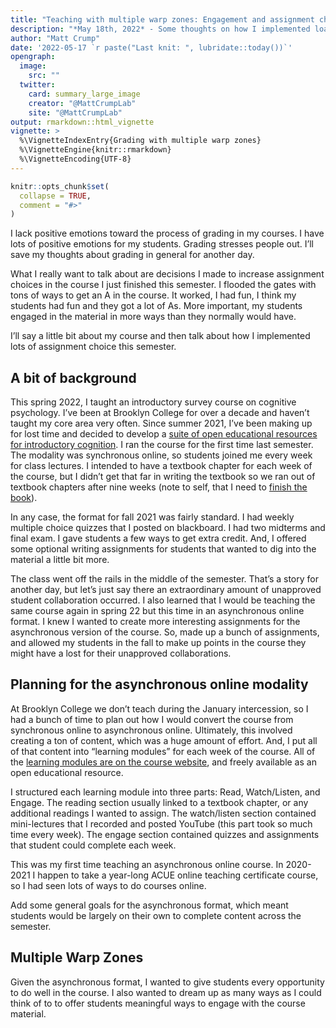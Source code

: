 ```yaml
---
title: "Teaching with multiple warp zones: Engagement and assignment choice"
description: "*May 18th, 2022* - Some thoughts on how I implemented loads of assignment choice in my intro to cognition course this semester. "
author: "Matt Crump"
date: '2022-05-17 `r paste("Last knit: ", lubridate::today())`'
opengraph:
  image: 
    src: ""
  twitter:
    card: summary_large_image
    creator: "@MattCrumpLab"
    site: "@MattCrumpLab"
output: rmarkdown::html_vignette
vignette: >
  %\VignetteIndexEntry{Grading with multiple warp zones}
  %\VignetteEngine{knitr::rmarkdown}
  %\VignetteEncoding{UTF-8}
---
```


```r
knitr::opts_chunk$set(
  collapse = TRUE,
  comment = "#>"
)
```


I lack positive emotions toward the process of grading in my courses. I have lots of positive emotions for my students. Grading stresses people out. I'll save my thoughts about grading in general for another day. 

What I really want to talk about are decisions I made to increase assignment choices in the course I just finished this semester. I flooded the gates with tons of ways to get an A in the course. It worked, I had fun, I think my students had fun and they got a lot of As. More important, my students engaged in the material in more ways than they normally would have.

I'll say a little bit about my course and then talk about how I implemented lots of assignment choice this semester.

## A bit of background

This spring 2022, I taught an introductory survey course on cognitive psychology. I've been at Brooklyn College for over a decade and haven't taught my core area very often. Since summer 2021, I've been making up for lost time and decided to develop a [suite of open educational resources for introductory cognition](https://www.crumplab.com/cognition/). I ran the course for the first time last semester. The modality was synchronous online, so students joined me every week for class lectures. I intended to have a textbook chapter for each week of the course, but I didn't get that far in writing the textbook so we ran out of textbook chapters after nine weeks (note to self, that I need to [finish the book](https://www.crumplab.com/cognition/textbook)).

In any case, the format for fall 2021 was fairly standard. I had weekly multiple choice quizzes that I posted on blackboard. I had two midterms and final exam. I gave students a few ways to get extra credit. And, I offered some optional writing assignments for students that wanted to dig into the material a little bit more.

The class went off the rails in the middle of the semester. That's a story for another day, but let's just say there an extraordinary amount of unapproved student collaboration occurred. I also learned that I would be teaching the same course again in spring 22 but this time in an asynchronous online format. I knew I wanted to create more interesting assignments for the asynchronous version of the course. So, made up a bunch of assignments, and allowed my students in the fall to make up points in the course they might have a lost for their unapproved collaborations.

## Planning for the asynchronous online modality

At Brooklyn College we don't teach during the January intercession, so I had a bunch of time to plan out how I would convert the course from synchronous online to asynchronous online. Ultimately, this involved creating a ton of content, which was a huge amount of effort. And, I put all of that content into "learning modules" for each week of the course. All of the [learning modules are on the course website](https://www.crumplab.com/cognition/articles/modules/L0_Getting_Started.html), and freely available as an open educational resource.

I structured each learning module into three parts: Read, Watch/Listen, and Engage. The reading section usually linked to a textbook chapter, or any additional readings I wanted to assign. The watch/listen section contained mini-lectures that I recorded and posted YouTube (this part took so much time every week). The engage section contained quizzes and assignments that student could complete each week. 

This was my first time teaching an asynchronous online course. In 2020-2021 I happen to take a year-long ACUE online teaching certificate course, so I had seen lots of ways to do courses online. 

Add some general goals for the asynchronous format, which meant students would be largely on their own to complete content across the semester.

## Multiple Warp Zones

Given the asynchronous format, I wanted to give students every opportunity to do well in the course. I also wanted to dream up as many ways as I could think of to to offer students meaningful ways to engage with the course material. 










